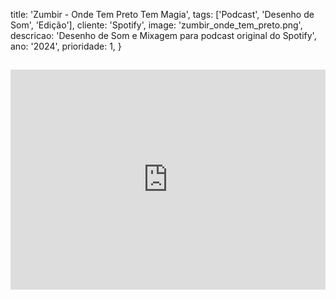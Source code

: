   title: 'Zumbir - Onde Tem Preto Tem Magia',
  tags: ['Podcast', 'Desenho de Som', 'Edição'],
  cliente: 'Spotify',
  image: 'zumbir_onde_tem_preto.png',
  descricao: 'Desenho de Som e Mixagem para podcast original do Spotify',
  ano: '2024',
  prioridade: 1,
}

##
<iframe
  data-testid="embed-iframe"
  style={{ borderRadius: '12px' }}
  src="https://open.spotify.com/embed/episode/14i499Wdcy4Q0fXop4IGWw?utm_source=generator"
  width="100%"
  height="352"
  frameBorder="0"
  allow="autoplay; clipboard-write; encrypted-media; fullscreen; picture-in-picture"
  loading="lazy"
></iframe>
